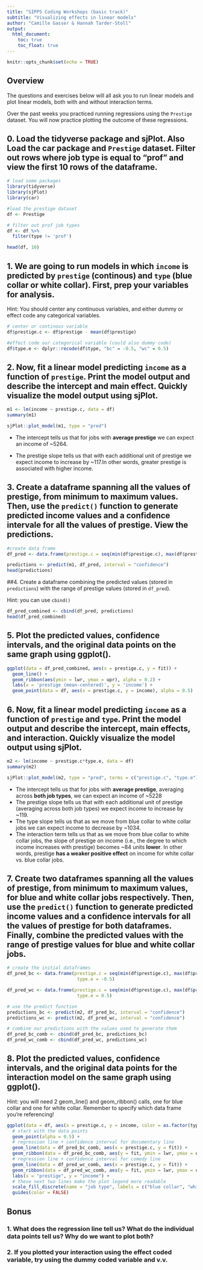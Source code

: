 ```yaml
---
title: "SIPPS Coding Workshops (basic track)"
subtitle: "Visualizing effects in linear models"
author: "Camille Gasser & Hannah Tarder-Stoll"
output:
  html_document:
    toc: true
    toc_float: true
---
```


```r
knitr::opts_chunk$set(echo = TRUE)
```

## Overview

The questions and exercises below will all ask you to run linear models and plot linear models, both with and without interaction terms.

Over the past weeks you practiced running regressions using the `Prestige` dataset. You will now practice plotting the outcome of these regressions.

## 0. Load the tidyverse package and sjPlot. Also Load the car package and `Prestige` dataset. Filter out rows where job type is equal to "prof" and view the first 10 rows of the dataframe. 

```r

# load some packages
library(tidyverse)
library(sjPlot)
library(car)

#load the prestige dataset
df <- Prestige

# filter out prof job types
df <- df %>% 
  filter(type != 'prof')

head(df, 10)


```
## 1. We are going to run models in which `income` is predicted by `prestige` (continous) and `type` (blue collar or white collar). First, prep your variables for analysis.

Hint: You should center any continuous variables, and either dummy or effect code any categorical variables.

```r

# center or continous variable
df$prestige.c <- df$prestige - mean(df$prestige)

#effect code our categorical variable (could also dummy code)
df$type.e <- dplyr::recode(df$type, "bc" = -0.5, "wc" = 0.5)

```

## 2. Now, fit a linear model predicting `income` as a function of `prestige`. Print the model output and describe the intercept and main effect. Quickly visualize the model output using sjPlot. 

```r

m1 <- lm(income ~ prestige.c, data = df)
summary(m1)

sjPlot::plot_model(m1, type = "pred")

```

- The intercept tells us that for jobs with **average prestige** we can expect an income of ~5264.

- The prestige slope tells us that with each additional unit of prestige we expect income to increase by ~117.In other words, greater prestige is associated with higher income.

## 3. Create a dataframe spanning all the values of prestige, from minimum to maximum values. Then, use the `predict()` function to generate predicted income values and a confidence intervale for all the values of prestige. View the predictions.

```r

#create data frame 
df_pred <- data.frame(prestige.c = seq(min(df$prestige.c), max(df$prestige.c), by = 0.1))

predictions <- predict(m1, df_pred, interval = "confidence")
head(predictions)

```

##4. Create a dataframe combining the predicted values (stored in `predictions`) with the range of prestige values (stored in `df_pred`).

Hint: you can use `cbind()`

```r

df_pred_combined <- cbind(df_pred, predictions)
head(df_pred_combined)

```

## 5. Plot the predicted values, confidence intervals, and the original data points on the same graph using ggplot().

```r

ggplot(data = df_pred_combined, aes(x = prestige.c, y = fit)) +
  geom_line() +
  geom_ribbon(aes(ymin = lwr, ymax = upr), alpha = 0.2) +
  labs(x = 'prestige (mean-centered)', y = 'income') +
  geom_point(data = df, aes(x = prestige.c, y = income), alpha = 0.5)

```

## 6. Now, fit a linear model predicting `income` as a function of `prestige` and `type`. Print the model output and describe the intercept, main effects, and interaction. Quickly visualize the model output using sjPlot.


```r

m2 <- lm(income ~ prestige.c*type.e, data = df)
summary(m2)

sjPlot::plot_model(m2, type = "pred", terms = c("prestige.c", "type.e"))

```
- The intercept tells us that for jobs with **average prestige**, averaging across **both job types**, we can expect an income of ~5228
- The prestige slope tells us that with each additional unit of prestige (averaging across both job types) we expect income to increase by ~119.
- The type slope tells us that as we move from blue collar to white collar jobs we can expect income to decrease by ~1034.
- The interaction term tells us that as we move from blue collar to white collar jobs, the slope of prestige on income (i.e., the degree to which income increases with prestige) becomes ~84 units **lower**. In other words, prestige **has a weaker positive effect** on income for white collar vs. blue collar jobs.

## 7. Create two dataframes spanning all the values of prestige, from minimum to maximum values, for blue and white collar jobs respectively. Then, use the `predict()` function to generate predicted income values and a confidence intervals for all the values of prestige for both dataframes. Finally, combine the predicted values with the range of prestige values for blue and white collar jobs.

```r

# create the initial dataframes
df_pred_bc <- data.frame(prestige.c = seq(min(df$prestige.c), max(df$prestige.c), by = 0.1),
                          type.e = -0.5)

df_pred_wc <- data.frame(prestige.c = seq(min(df$prestige.c), max(df$prestige.c), by = 0.1),
                          type.e = 0.5)

# use the predict function
predictions_bc <- predict(m2, df_pred_bc, interval = "confidence")
predictions_wc <- predict(m2, df_pred_wc, interval = "confidence")

# combine our predictions with the values used to generate them
df_pred_bc_comb <- cbind(df_pred_bc, predictions_bc)
df_pred_wc_comb <- cbind(df_pred_wc, predictions_wc)

```

## 8. Plot the predicted values, confidence intervals, and the original data points for the interaction model on the same graph using ggplot(). 

Hint: you will need 2 geom_line() and geom_ribbon() calls, one for blue collar and one for white collar. Remember to specify which data frame you're referencing!

```r

ggplot(data = df, aes(x = prestige.c, y = income, color = as.factor(type.e), fill = as.factor(type.e))) +
  # start with the data points
  geom_point(alpha = 0.5) +
  # regression line + confidence interval for documentary line
  geom_line(data = df_pred_bc_comb, aes(x = prestige.c, y = fit)) +
  geom_ribbon(data = df_pred_bc_comb, aes(y = fit, ymin = lwr, ymax = upr), alpha = 0.2) +
  # regression line + confidence interval for comedy line
  geom_line(data = df_pred_wc_comb, aes(x = prestige.c, y = fit)) +
  geom_ribbon(data = df_pred_wc_comb, aes(y = fit, ymin = lwr, ymax = upr), alpha = 0.2) +
  labs(x = "prestige", y = "income") +
  # these next two lines make the plot legend more readable
  scale_fill_discrete(name = "job type", labels = c("blue collar", "white collar")) +
  guides(color = FALSE) 

```

## Bonus
### 1. What does the regression line tell us? What do the individual data points tell us? Why do we want to plot both?
### 2. If you plotted your interaction using the effect coded variable, try using the dummy coded variable and v.v. 
